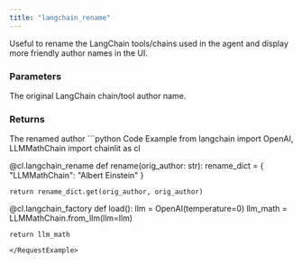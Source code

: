 ```yaml
---
title: "langchain_rename"
---
```

Useful to rename the LangChain tools/chains used in the agent and display more friendly author names in the UI.

### Parameters

<ParamField path="orig_author" type="str" required>
  The original LangChain chain/tool author name.
</ParamField>

### Returns

<ResponseField name="author" type="str" required>
  The renamed author
</ResponseField>

<RequestExample>
```python Code Example
from langchain import OpenAI, LLMMathChain
import chainlit as cl

@cl.langchain_rename
def rename(orig_author: str):
    rename_dict = {
        "LLMMathChain": "Albert Einstein"
    }

    return rename_dict.get(orig_author, orig_author)

@cl.langchain_factory
def load():
    llm = OpenAI(temperature=0)
    llm_math = LLMMathChain.from_llm(llm=llm)

    return llm_math
```
</RequestExample>